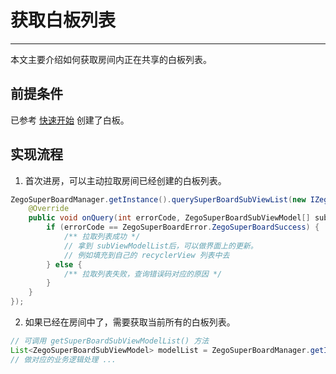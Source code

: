 # 获取白板列表

- - -

本文主要介绍如何获取房间内正在共享的白板列表。

## 前提条件

已参考 [快速开始](../quick-start/create-white-board.mdx) 创建了白板。

## 实现流程
1. 首次进房，可以主动拉取房间已经创建的白板列表。

```java
ZegoSuperBoardManager.getInstance().querySuperBoardSubViewList(new IZegoSuperBoardQueryListCallback() {
    @Override
    public void onQuery(int errorCode, ZegoSuperBoardSubViewModel[] subViewModelList, HashMap<String, String> extraInfo) {
        if (errorCode == ZegoSuperBoardError.ZegoSuperBoardSuccess) {
            /** 拉取列表成功 */
            // 拿到 subViewModelList后，可以做界面上的更新。
            // 例如填充到自己的 recyclerView 列表中去
        } else {
            /** 拉取列表失败，查询错误码对应的原因 */
        }
    }
});
```


2. 如果已经在房间中了，需要获取当前所有的白板列表。

```java
// 可调用 getSuperBoardSubViewModelList() 方法
List<ZegoSuperBoardSubViewModel> modelList = ZegoSuperBoardManager.getInstance().getSuperBoardSubViewModelList();
// 做对应的业务逻辑处理 ...
```
